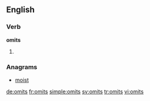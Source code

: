 ==English==

===Verb===
'''omits'''

# {{en-third-person singular of|omit}}

===Anagrams===
* [[moist#English|moist]]

[[de:omits]]
[[fr:omits]]
[[simple:omits]]
[[sv:omits]]
[[tr:omits]]
[[vi:omits]]